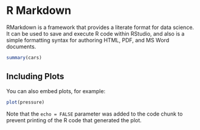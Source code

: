 # R Markdown

RMarkdown is a framework that provides a literate format for data science. It can be used to save and execute R code within RStudio, and also is a simple formatting syntax for authoring HTML, PDF, and MS Word documents.

```r
summary(cars)
```

## Including Plots

You can also embed plots, for example:

```r
plot(pressure)
```

Note that the `echo = FALSE` parameter was added to the code chunk to prevent printing of the R code that generated the plot.
